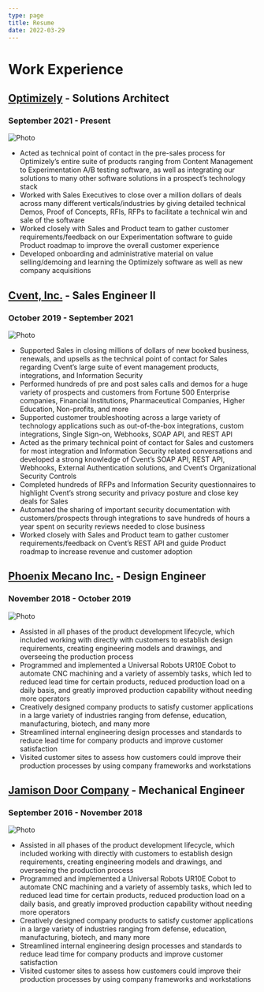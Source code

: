 ```yaml
---
type: page
title: Resume
date: 2022-03-29
---
```


# Work Experience
## [Optimizely](https://www.optimizely.com/) - Solutions Architect
### September 2021 - Present
<Image
  src="/images/optimizely_logo.png"
  alt="Photo"
  width={450}
  height={150}
  priority
  className="next-image"
/>

* Acted as technical point of contact in the pre-sales process for Optimizely’s entire suite of products ranging from Content Management to
Experimentation A/B testing software, as well as integrating our solutions to many other software solutions in a prospect’s technology stack
* Worked with Sales Executives to close over a million dollars of deals across many different verticals/industries by giving detailed technical
Demos, Proof of Concepts, RFIs, RFPs to facilitate a technical win and sale of the software
* Worked closely with Sales and Product team to gather customer requirements/feedback on our Experimentation software to guide Product
roadmap to improve the overall customer experience
* Developed onboarding and administrative material on value selling/demoing and learning the Optimizely software as well as new company
acquisitions

## [Cvent, Inc.](https://www.cvent.com/) - Sales Engineer II
### October 2019 - September 2021
<Image
  src="/images/cvent_logo.png"
  alt="Photo"
  width={250}
  height={166}
  priority
  className="next-image"
/>

* Supported Sales in closing millions of dollars of new booked business, renewals, and upsells as the technical point of contact for Sales regarding
Cvent’s large suite of event management products, integrations, and Information Security
* Performed hundreds of pre and post sales calls and demos for a huge variety of prospects and customers from Fortune 500 Enterprise companies, Financial Institutions, Pharmaceutical Companies, Higher Education, Non-profits, and more
* Supported customer troubleshooting across a large variety of technology applications such as out-of-the-box integrations, custom integrations,
Single Sign-on, Webhooks, SOAP API, and REST API
* Acted as the primary technical point of contact for Sales and customers for most integration and Information Security related conversations
and developed a strong knowledge of Cvent’s SOAP API, REST API, Webhooks, External Authentication solutions, and Cvent’s Organizational
Security Controls
* Completed hundreds of RFPs and Information Security questionnaires to highlight Cvent’s strong security and privacy posture and close key
deals for Sales
* Automated the sharing of important security documentation with customers/prospects through integrations to save hundreds of hours a year
spent on security reviews needed to close business
* Worked closely with Sales and Product team to gather customer requirements/feedback on Cvent’s REST API and guide Product roadmap to
increase revenue and customer adoption

## [Phoenix Mecano Inc.](https://www.phoenixmecano.com/) - Design Engineer
### November 2018 - October 2019
<Image
  src="/images/phoenix_logo.png"
  alt="Photo"
  width={600}
  height={150}
  priority
  className="next-image"
/>

* Assisted in all phases of the product development lifecycle, which included working with directly with customers to establish design requirements, creating engineering models and drawings, and overseeing the production process
* Programmed and implemented a Universal Robots UR10E Cobot to automate CNC machining and a variety of assembly tasks, which led to
reduced lead time for certain products, reduced production load on a daily basis, and greatly improved production capability without needing
more operators
* Creatively designed company products to satisfy customer applications in a large variety of industries ranging from defense, education, manufacturing, biotech, and many more
* Streamlined internal engineering design processes and standards to reduce lead time for company products and improve customer satisfaction
* Visited customer sites to assess how customers could improve their production processes by using company frameworks and workstations

## [Jamison Door Company](https://jamisondoor.com/) - Mechanical Engineer
### September 2016 - November 2018
<Image
  src="/images/jamison_logo.png"
  alt="Photo"
  width={225}
  height={112}
  priority
  className="next-image"
/>

* Assisted in all phases of the product development lifecycle, which included working with directly with customers to establish design requirements, creating engineering models and drawings, and overseeing the production process
* Programmed and implemented a Universal Robots UR10E Cobot to automate CNC machining and a variety of assembly tasks, which led to
reduced lead time for certain products, reduced production load on a daily basis, and greatly improved production capability without needing
more operators
* Creatively designed company products to satisfy customer applications in a large variety of industries ranging from defense, education, manufacturing, biotech, and many more
* Streamlined internal engineering design processes and standards to reduce lead time for company products and improve customer satisfaction
* Visited customer sites to assess how customers could improve their production processes by using company frameworks and workstations
